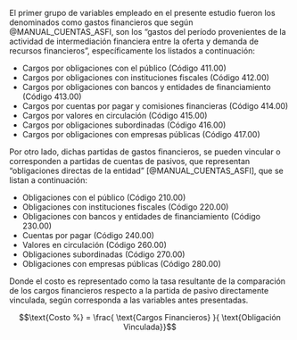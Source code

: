 
El primer grupo de variables empleado en el presente estudio fueron los denominados como gastos financieros que según @MANUAL_CUENTAS_ASFI, son los “gastos del período provenientes de la actividad de intermediación financiera entre la oferta y demanda de recursos financieros”, específicamente los listados a continuación:

- Cargos por obligaciones con el público (Código 411.00)
- Cargos por obligaciones con instituciones fiscales (Código 412.00)
- Cargos por obligaciones con bancos y entidades de financiamiento (Código 413.00)
- Cargos por cuentas por pagar y comisiones financieras (Código 414.00)
- Cargos por valores en circulación (Código 415.00)
- Cargos por obligaciones subordinadas (Código 416.00)
- Cargos por obligaciones con empresas públicas (Código 417.00)

Por otro lado, dichas partidas de gastos financieros, se pueden vincular o corresponden a partidas de cuentas de pasivos, que representan “obligaciones directas de la entidad” [@MANUAL_CUENTAS_ASFI], que se listan a continuación:

- Obligaciones con el público (Código 210.00)
- Obligaciones con instituciones fiscales (Código 220.00)
- Obligaciones con bancos y entidades de financiamiento (Código 230.00)
- Cuentas por pagar (Código 240.00)
- Valores en circulación (Código 260.00)
- Obligaciones subordinadas (Código 270.00)
- Obligaciones con empresas públicas (Código 280.00)

Donde el costo es representado como la tasa resultante de la comparación de los cargos financieros respecto a la partida de pasivo directamente vinculada, según corresponda a las variables antes presentadas.

$$\text{Costo %} = \frac{ \text{Cargos Financieros} }{ \text{Obligación Vinculada}}$$
